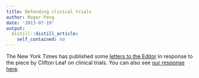 ```yaml
---
title: Defending clinical trials
author: Roger Peng
date: '2013-07-19'
output:
  distill::distill_article:
    self_contained: no
---
```


The New York Times has published some [letters to the Editor](http://www.nytimes.com/2013/07/19/opinion/in-defense-of-clinical-drug-trials.html?src=recg) in response to the piece by Clifton Leaf on clinical trials. You can also see [our response here](http://simplystatistics.org/2013/07/15/yes-clinical-trials-work/).

